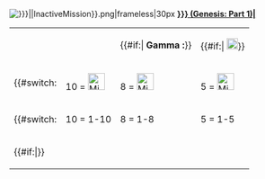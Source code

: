 <includeonly><onlyinclude>
<div class="mission">
<div class="mission-row">[[File:{{#if:{{{type|}}}|{{{type|}}}|InactiveMission}}.png|frameless|30px]] <span class="mission-dif-none">'''[[{{{name|}}} (Genesis: Part 1)|{{{name|}}}]]'''</span></div>
<div class="mission-row mission-description">
{{{description|}}}</div>
<div class="mission-row mission-worldbuff-description">
{{{worldbuff-description|}}}</div>
<div class="mission-row">
{| style="text-align:right;width:100%;"
|
|
| {{#if:{{{hexagons1|}}}|<span class="mission-dif-gamma"> '''Gamma :'''</span>}}
| {{#if:{{{hexagons1|}}}|{{{hexagons1|}}} [[File:Hexagon Icon.png|frameless|20px]]}}
|-
| style="text-align:center;" | {{#switch: {{{maxplayer|}}} 
|10 = [[File:Missions_MultiplayerIcon.png|frameless|30px]]
|8 = [[File:Missions_MultiplayerIcon.png|frameless|30px]]
|5 = [[File:Missions_MultiplayerIcon.png|frameless|30px]]
|1 = [[File:Missions_SinglePlayerIcon.png|frameless|30px]]
|#default = &nbsp;
}} 
| style="text-align:center;" | {{#if:{{{lat|}}}|{{#if:{{{lon|}}}|[[File:GPS.png|frameless|30px]]}}}}
| {{#if:{{{hexagons2|}}}|<span class="mission-dif-beta"> '''Beta :'''</span>}}
| {{#if:{{{hexagons2|}}}|{{{hexagons2|}}} [[File:Hexagon Icon.png|frameless|20px]]|{{#if:{{{hexagons|}}}|{{{hexagons|}}} [[File:Hexagon Icon.png|frameless|20px]]}}}}
|-
| style="text-align:center;" | {{#switch: {{{maxplayer|}}} 
|10 = 1-10 
|8 = 1-8 
|5 = 1-5 
|1 = 1 
|#default = &nbsp;
}} 
| style="text-align:center;" | {{#if:{{{lat|}}}|{{#if:{{{lon|}}}|{{{lat|}}} / {{{lon|}}}}}}}
| {{#if:{{{hexagons3|}}}|<span class="mission-dif-alpha"> '''Alpha :'''</span>}}
| {{#if:{{{hexagons3|}}}|{{{hexagons3|}}} [[File:Hexagon Icon.png|frameless|20px]]}}
|-
| style="text-align:left;" colspan="4" | {{#if:{{{spi|}}}|{{Console|cheat spi {{{spi|}}} }}}}
|}
</div>
</div></onlyinclude></includeonly>
<noinclude>
{{Mission/sandbox
|type = hunt
|name = Testy McTestface
|description = Track and tackedown a pack of Velonosaurs.
|maxplayer = 5
|hexagons1 = 100
|hexagons2 = 600
|hexagons3 = 1,600
}}
</noinclude>
